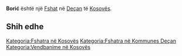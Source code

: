 {{Fshat në Kosovës
 | Emri                = Borić
| srp_N_name = Borić
| srp_N_FULL_NAME_RO = Borić
| srp_N_FULL_NAME_ND_RO = Boric
| srp_N_SORT_NAME_RG = BORIC
| srp_N_FULL_NAME_RG = Borić
| srp_N_FULL_NAME_ND_RG = Boric
| std_V_name = Bari
| std_V_FULL_NAME_RO = Bari
| std_V_FULL_NAME_ND_RO = Bari
| std_V_SORT_NAME_RG = BARI
| std_V_FULL_NAME_RG = Bari
| std_V_FULL_NAME_ND_RG = Bari

 | Emri (Rasa dhanore) = 
 | Figura              = 
 | Shteti              = Kosovo
 | Komuna              = Deçan
 | Kodi postar         = 
 | Sipërfaqja          = 

 | Popullsia           = 

 | Regj. i popullsisë  = 
 | Dend. e popullsisë  = 
 | Faqja zyrtare       = 
 <!--- Koordinatat ----> 
 | Gjerësia            = 42.583056
 | Gjatësia            = 20.333889
 | Lartësia            = 
}}
'''Borić''' është një [[Fshat]] në [[Deçan]] të [[Kosovës]].

<!-- == Gjeografia == -->
<!-- == Historia == -->
<!-- == Demografia == -->
== Shih edhe ==
{{Komuna Deçan}}
{{Kosovo-Administrata-Cung}}

[[Kategoria:Fshatra në Kosovës]]
[[Kategoria:Fshatra në Kommunes Deçan]]
[[Kategoria:Vendbanime në Kosovës]]